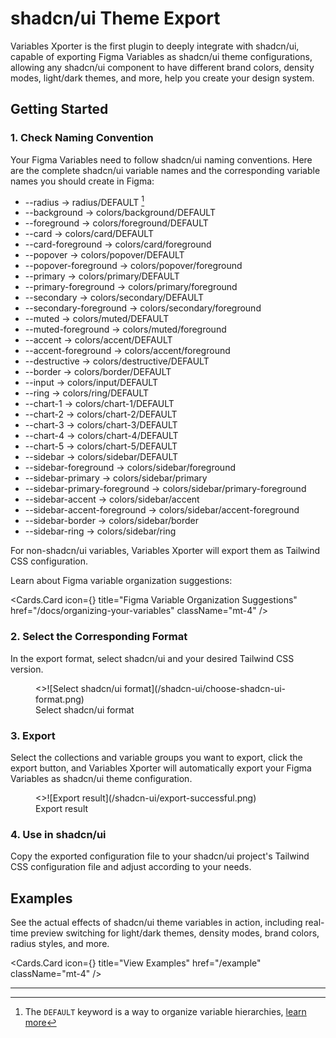 
# shadcn/ui Theme Export

Variables Xporter is the first plugin to deeply integrate with shadcn/ui, capable of exporting Figma Variables as shadcn/ui theme configurations, allowing any shadcn/ui component to have different brand colors, density modes, light/dark themes, and more, help you create your design system.

## Getting Started

### 1. Check Naming Convention

Your Figma Variables need to follow shadcn/ui naming conventions. Here are the complete shadcn/ui variable names and the corresponding variable names you should create in Figma:

- --radius -> radius/DEFAULT [^1]
- --background -> colors/background/DEFAULT
- --foreground -> colors/foreground/DEFAULT
- --card -> colors/card/DEFAULT
- --card-foreground -> colors/card/foreground
- --popover -> colors/popover/DEFAULT
- --popover-foreground -> colors/popover/foreground
- --primary -> colors/primary/DEFAULT
- --primary-foreground -> colors/primary/foreground
- --secondary -> colors/secondary/DEFAULT
- --secondary-foreground -> colors/secondary/foreground
- --muted -> colors/muted/DEFAULT
- --muted-foreground -> colors/muted/foreground
- --accent -> colors/accent/DEFAULT
- --accent-foreground -> colors/accent/foreground
- --destructive -> colors/destructive/DEFAULT
- --border -> colors/border/DEFAULT
- --input -> colors/input/DEFAULT
- --ring -> colors/ring/DEFAULT
- --chart-1 -> colors/chart-1/DEFAULT
- --chart-2 -> colors/chart-2/DEFAULT
- --chart-3 -> colors/chart-3/DEFAULT
- --chart-4 -> colors/chart-4/DEFAULT
- --chart-5 -> colors/chart-5/DEFAULT
- --sidebar -> colors/sidebar/DEFAULT
- --sidebar-foreground -> colors/sidebar/foreground
- --sidebar-primary -> colors/sidebar/primary
- --sidebar-primary-foreground -> colors/sidebar/primary-foreground
- --sidebar-accent -> colors/sidebar/accent
- --sidebar-accent-foreground -> colors/sidebar/accent-foreground
- --sidebar-border -> colors/sidebar/border
- --sidebar-ring -> colors/sidebar/ring

<Callout type="info">
  For non-shadcn/ui variables, Variables Xporter will export them as Tailwind CSS configuration.
</Callout>

Learn about Figma variable organization suggestions:

<Cards.Card
  icon={<BookCopy />}
  title="Figma Variable Organization Suggestions"
  href="/docs/organizing-your-variables"
  className="mt-4"
/>

### 2. Select the Corresponding Format

In the export format, select shadcn/ui and your desired Tailwind CSS version.
<figure className="mt-6 max-w-[400px]">
  <>![Select shadcn/ui format](/shadcn-ui/choose-shadcn-ui-format.png)</>
  <figcaption>
    Select shadcn/ui format
  </figcaption>
</figure>

### 3. Export

Select the collections and variable groups you want to export, click the export button, and Variables Xporter will automatically export your Figma Variables as shadcn/ui theme configuration.
<figure className="mt-6 max-w-[400px]">
  <>![Export result](/shadcn-ui/export-successful.png)</>
  <figcaption>
    Export result
  </figcaption>
</figure>

### 4. Use in shadcn/ui

Copy the exported configuration file to your shadcn/ui project's Tailwind CSS configuration file and adjust according to your needs.

## Examples

See the actual effects of shadcn/ui theme variables in action, including real-time preview switching for light/dark themes, density modes, brand colors, radius styles, and more.

<Cards.Card
  icon={<Layout />}
  title="View Examples"
  href="/example"
  className="mt-4"
/>

---

[^1]: The `DEFAULT` keyword is a way to organize variable hierarchies, [learn more](/docs/organizing-your-variables/principles#use-default-value) 